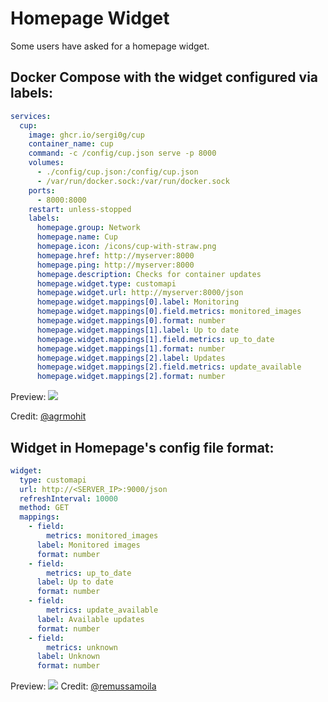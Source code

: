 
# Homepage Widget

Some users have asked for a homepage widget.

## Docker Compose with the widget configured via labels:

```yaml
services:
  cup:
    image: ghcr.io/sergi0g/cup
    container_name: cup
    command: -c /config/cup.json serve -p 8000
    volumes:
      - ./config/cup.json:/config/cup.json
      - /var/run/docker.sock:/var/run/docker.sock
    ports:
      - 8000:8000
    restart: unless-stopped
    labels:
      homepage.group: Network
      homepage.name: Cup
      homepage.icon: /icons/cup-with-straw.png
      homepage.href: http://myserver:8000
      homepage.ping: http://myserver:8000
      homepage.description: Checks for container updates
      homepage.widget.type: customapi
      homepage.widget.url: http://myserver:8000/json
      homepage.widget.mappings[0].label: Monitoring
      homepage.widget.mappings[0].field.metrics: monitored_images
      homepage.widget.mappings[0].format: number
      homepage.widget.mappings[1].label: Up to date
      homepage.widget.mappings[1].field.metrics: up_to_date
      homepage.widget.mappings[1].format: number
      homepage.widget.mappings[2].label: Updates
      homepage.widget.mappings[2].field.metrics: update_available
      homepage.widget.mappings[2].format: number
```
Preview:
<Image src={widget1}/>

Credit: [@agrmohit](https://github.com/agrmohit)

## Widget in Homepage's config file format:

```yaml
widget:
  type: customapi
  url: http://<SERVER_IP>:9000/json
  refreshInterval: 10000
  method: GET
  mappings:
    - field:
        metrics: monitored_images
      label: Monitored images
      format: number
    - field: 
        metrics: up_to_date
      label: Up to date
      format: number
    - field: 
        metrics: update_available
      label: Available updates
      format: number
    - field: 
        metrics: unknown
      label: Unknown
      format: number
```
Preview:
<Image src={widget2}/>
Credit: [@remussamoila](https://github.com/remussamoila)